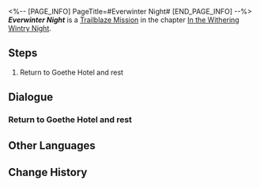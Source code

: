 <%-- [PAGE_INFO]
PageTitle=#Everwinter Night#
[END_PAGE_INFO] --%>
{{Stub|Dialogue.}}
{{Mission Infobox
|id            = 1010202
|title         = 
|image         = <!--Mission Everwinter Night.png-->
|type          = Trailblaze
|event_name    = 
|chapter       = In the Withering Wintry Night
|requirements  = [[Trailblaze Mission]] ''[[Everwinter Night]]'' completed
|summary       = <!--official mission summary from Fate's Atlas-->
|characters    = Trailblazer
|startLocation = [[Jarilo-VI]] - [[Hotel Lobby]]
|world         = Jarilo-VI
|area          = Hotel Lobby
|prev          = 
|next          = You Can Run, But You Can't Hide
|rewards       = Trailblaze EXP*600; Adventure Log*3; Condensed Aether*1; Credit*6,000
}}
'''''Everwinter Night''''' is a [[Trailblaze Mission]] in the chapter [[In the Withering Wintry Night]].

==Steps==
# Return to Goethe Hotel and rest

<!--
==Gameplay Notes==

--><!--
==Trial Character==

-->
==Dialogue==
{{Stub Dialogue}}

===Return to Goethe Hotel and rest===
{{Mission Description|type=trailblaze|location=Hotel Lobby|After an entire day of sightseeing, you've got a complete understanding of the local culture and are just an appointment at Belobog's Administrative Department away from becoming its actual citizens.<br />It's getting late and not much more is happening on the streets. It's a good time to return to the Goethe Hotel and bring this so-far pleasant day to an end.}}
{{Dialogue Start}}
:{{tx}}
{{Dialogue End}}

==Other Languages==
{{Other Languages
|en   = Everwinter Night
|zhs  = 永冬城之夜
|zht  = 永冬城之夜
|ja   = 常冬の城の夜
|ko   = 영원한 겨울 성의 밤
|es   = Eterna noche invernal
|fr   = Nuit de l'Hiver éternel
|ru   = Ночь в городе вечнозимья
|th   = ค่ำคืนของเมืองแห่งความหนาวนิรันดร์
|vi   = Đêm Ở Thành Everwinter
|de   = Immerwinternacht
|id   = Malam Kota Salju Abadi
|pt   = Noite do Inverno Eterno
}}

==Change History==
{{Change History|1.0}}
